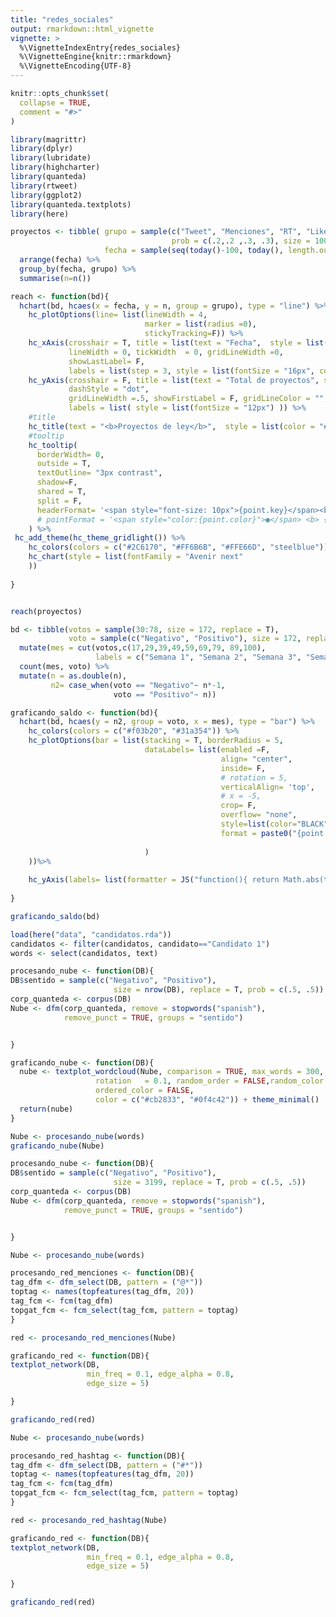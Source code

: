 ```yaml
---
title: "redes_sociales"
output: rmarkdown::html_vignette
vignette: >
  %\VignetteIndexEntry{redes_sociales}
  %\VignetteEngine{knitr::rmarkdown}
  %\VignetteEncoding{UTF-8}
---
```


```r
knitr::opts_chunk$set(
  collapse = TRUE,
  comment = "#>"
)
```

```r


library(magrittr)
library(dplyr)
library(lubridate)
library(highcharter)
library(quanteda)
library(rtweet)
library(ggplot2)
library(quanteda.textplots)
library(here)

```


```r
proyectos <- tibble( grupo = sample(c("Tweet", "Menciones", "RT", "Likes"),
                                    prob = c(.2,.2 ,.3, .3), size = 100, replace = T),
                     fecha = sample(seq(today()-100, today(), length.out = 11), size = 100, replace = T )) %>%
  arrange(fecha) %>% 
  group_by(fecha, grupo) %>%
  summarise(n=n()) 
```

```r


reach <- function(bd){
  hchart(bd, hcaes(x = fecha, y = n, group = grupo), type = "line") %>%
    hc_plotOptions(line= list(lineWidth = 4,
                              marker = list(radius =0),
                              stickyTracking=F)) %>%
    hc_xAxis(crosshair = T, title = list(text = "Fecha",  style = list(color = "#FFF")), type = "datetime",
             lineWidth = 0, tickWidth  = 0, gridLineWidth =0,
             showLastLabel= F,
             labels = list(step = 3, style = list(fontSize = "16px", color = "#FFF") )) %>%
    hc_yAxis(crosshair = F, title = list(text = "Total de proyectos", style = list(color = "#FFF")), tickAmount = 3, max = 10, min =0,
             dashStyle = "dot",
             gridLineWidth =.5, showFirstLabel = F, gridLineColor = "",
             labels = list( style = list(fontSize = "12px") )) %>%
    #title
    hc_title(text = "<b>Proyectos de ley</b>",  style = list(color = "#FFF")) %>%
    #tooltip
    hc_tooltip(
      borderWidth= 0,
      outside = T,
      textOutline= "3px contrast",
      shadow=F,
      shared = T,
      split = F,
      headerFormat= '<span style="font-size: 10px">{point.key}</span><br/>'
      # pointFormat = '<span style="color:{point.color}">●</span> <b> {point.candidato}<b><br> p. clave: {point.palabra}<br> {point.n} tuits <br> {point.rt} retuits<br> {point.favs} favoritos<br>'
    ) %>%
 hc_add_theme(hc_theme_gridlight()) %>% 
    hc_colors(colors = c("#2C6170", "#FF6B6B", "#FFE66D", "steelblue")) %>%
    hc_chart(style = list(fontFamily = "Avenir next"
    ))
  
}


reach(proyectos)

```

```r


bd <- tibble(votos = sample(30:78, size = 172, replace = T),
             voto = sample(c("Negativo", "Positivo"), size = 172, replace = T, prob = c(.5, .5))) %>%
  mutate(mes = cut(votos,c(17,29,39,49,59,69,79, 89,100),
                   labels = c("Semana 1", "Semana 2", "Semana 3", "Semana 4", "Semana 5", "Semana 6", "Semana 7", "Semana 8"))) %>%
  count(mes, voto) %>%
  mutate(n = as.double(n),
         n2= case_when(voto == "Negativo"~ n*-1,
                       voto == "Positivo"~ n))

graficando_saldo <- function(bd){
  hchart(bd, hcaes(y = n2, group = voto, x = mes), type = "bar") %>%
    hc_colors(colors = c("#f03b20", "#31a354")) %>%
    hc_plotOptions(bar = list(stacking = T, borderRadius = 5,
                              dataLabels= list(enabled =F,
                                               align= "center",
                                               inside= F,
                                               # rotation = 5,
                                               verticalAlign= 'top',
                                               # x = -5,
                                               crop= F,
                                               overflow= "none",
                                               style=list(color="BLACK", fontSize = "25px", textOutline= "3px contrast"),
                                               format = paste0("{point.n:,.0f} ")
                                               
                              )
    ))%>%
    
    hc_yAxis(labels= list(formatter = JS("function(){ return Math.abs(this.value); }")))
  
}

graficando_saldo(bd)

```

```r
load(here("data", "candidatos.rda"))
candidatos <- filter(candidatos, candidato=="Candidato 1")
words <- select(candidatos, text)

procesando_nube <- function(DB){
DB$sentido = sample(c("Negativo", "Positivo"), 
                       size = nrow(DB), replace = T, prob = c(.5, .5))
corp_quanteda <- corpus(DB)
Nube <- dfm(corp_quanteda, remove = stopwords("spanish"), 
            remove_punct = TRUE, groups = "sentido")


}

graficando_nube <- function(DB){
  nube <- textplot_wordcloud(Nube, comparison = TRUE, max_words = 300, adjust = 0, 
                   rotation   = 0.1, random_order = FALSE,random_color = FALSE,
                   ordered_color = FALSE,
                   color = c("#cb2833", "#0f4c42")) + theme_minimal()
  return(nube)
}

Nube <- procesando_nube(words)
graficando_nube(Nube)


```

```r
procesando_nube <- function(DB){
DB$sentido = sample(c("Negativo", "Positivo"), 
                       size = 3199, replace = T, prob = c(.5, .5))
corp_quanteda <- corpus(DB)
Nube <- dfm(corp_quanteda, remove = stopwords("spanish"), 
            remove_punct = TRUE, groups = "sentido")


}

Nube <- procesando_nube(words)

procesando_red_menciones <- function(DB){
tag_dfm <- dfm_select(DB, pattern = ("@*"))
toptag <- names(topfeatures(tag_dfm, 20))
tag_fcm <- fcm(tag_dfm)
topgat_fcm <- fcm_select(tag_fcm, pattern = toptag)
}

red <- procesando_red_menciones(Nube)

graficando_red <- function(DB){
textplot_network(DB,
                 min_freq = 0.1, edge_alpha = 0.8, 
                 edge_size = 5)

}

graficando_red(red)


```

```r


Nube <- procesando_nube(words)

procesando_red_hashtag <- function(DB){
tag_dfm <- dfm_select(DB, pattern = ("#*"))
toptag <- names(topfeatures(tag_dfm, 20))
tag_fcm <- fcm(tag_dfm)
topgat_fcm <- fcm_select(tag_fcm, pattern = toptag)
}

red <- procesando_red_hashtag(Nube)

graficando_red <- function(DB){
textplot_network(DB,
                 min_freq = 0.1, edge_alpha = 0.8, 
                 edge_size = 5)

}

graficando_red(red)




```


